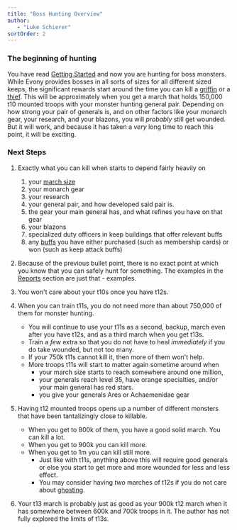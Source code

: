 ```yaml
---
title: "Boss Hunting Overview"
author: 
   - "Luke Schierer"
sortOrder: 2
---
```


### The beginning of hunting 

You have read [Getting Started][] and now you are hunting for boss monsters.
While Evony provides bosses in all sorts of sizes for all different sized
keeps, the significant rewards start around the time you can kill a [griffin][]
or a [thief][].  This will be approximately when you get a march that holds
150,000 t10 mounted troops with your monster hunting general pair.  Depending
on how strong your pair of generals is, and on other factors like your monarch
gear, your research, and your blazons, you will *probably* still get wounded.
But it will work, and because it has taken a *very* long time to reach this
point, it will be exciting.

[thief]: <https://www.evonytkrguide.com/bosses/royal_thief>

[griffin]: <https://www.evonytkrguide.com/bosses/griffin>

[Getting Started]: <getting_started>

### Next Steps

1. Exactly what you can kill when starts to depend fairly heavily on 
   1. your [march size][]
   1. your monarch gear
   1. your research
   1. your general pair, and how developed said pair is.
   1. the gear your main general has, and what refines you have on that gear
   1. your blazons 
   1. specialized duty officers in keep buildings that offer relevant buffs
   1. any [buffs][] you have either purchased (such as membership cards) or won
      (such as keep attack buffs)
1. Because of the previous bullet point, there is no exact point at which you
   know that you can safely hunt for something.  The examples in the [Reports][]
   section are just that - examples. 
1. You won't care about your t10s once you have t12s.  
1. When you can train t11s, you do not need more than about 750,000 of them for
   monster hunting.  
   * You will continue to use your t11s as a second, backup, march even after
       you have t12s, and as a third march when you get t13s.
   * Train a *few* extra so that you do not have to heal *immediately* if you 
	 do take wounded, but not too many.  
   * If your 750k t11s cannot kill it, then more of them won't help.
   * More troops t11s will start to matter again sometime around when
     * your march size starts to reach somewhere around one million,
     * your generals reach level 35, have orange specialties, and/or your main general has red stars.
     * you give your generals Ares or Achaemenidae gear
   
1. Having t12 mounted troops opens up a number of different monsters that have
   been tantalizingly close to killable.  
   * When you get to 800k of them, you have a good solid march.  You can kill a lot.
   * When you get to 900k you can kill more. 
   * When you get to 1m you can kill still more.  
     * Just like with t11s, anything above this will require good generals or else you start to get 
       more and more wounded for less and less effect.
     * You may consider having *two* marches of t12s if you do not care about [ghosting][].  
1. Your t13 march is probably just as good as your 900k t12 march when it has
   somewhere between 600k and 700k troops in it.  The author has not fully
   explored the limits of t13s.

[ghosting]: <../../reference/glossary#ghosting>

[buffs]: <../../reference/glossary#buff> 

[Reports]: <../killing>

[march size]: <../../reference/march_size.mdoc>
